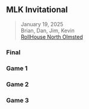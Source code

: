 ## MLK Invitational {#mlk-invitational-2025}

> <i class="bi bi-calendar3"></i> January 19, 2025
<br><i class="bi bi-person-circle"></i> Brian, Dan, Jim, Kevin
<br><i class="bi bi-geo-alt-fill"></i> [RollHouse North Olmsted](../locations#rollhouse-north-olmsted)

::: {.panel-tabset}

### Final

### Game 1

### Game 2

### Game 3

:::
